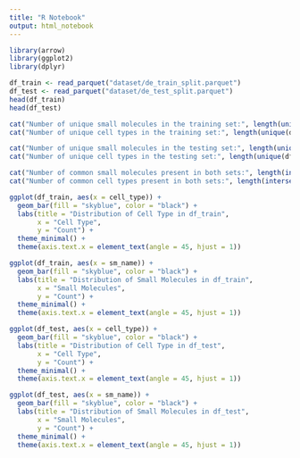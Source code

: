 ```yaml
---
title: "R Notebook"
output: html_notebook
---
```


```r
library(arrow)
library(ggplot2)
library(dplyr)
```

```r
df_train <- read_parquet("dataset/de_train_split.parquet")
df_test <- read_parquet("dataset/de_test_split.parquet")
head(df_train)
head(df_test)
```

```r
cat("Number of unique small molecules in the training set:", length(unique(df_train$sm_name)), "\n")
cat("Number of unique cell types in the training set:", length(unique(df_train$cell_type)), "\n")

cat("Number of unique small molecules in the testing set:", length(unique(df_test$sm_name)), "\n")
cat("Number of unique cell types in the testing set:", length(unique(df_test$cell_type)), "\n")

cat("Number of common small molecules present in both sets:", length(intersect(unique(df_test$sm_name), unique(df_train$sm_name))), "\n")
cat("Number of common cell types present in both sets:", length(intersect(unique(df_test$cell_type), unique(df_train$cell_type))), "\n")
```


```r
ggplot(df_train, aes(x = cell_type)) +
  geom_bar(fill = "skyblue", color = "black") +
  labs(title = "Distribution of Cell Type in df_train",
       x = "Cell Type",
       y = "Count") +
  theme_minimal() +
  theme(axis.text.x = element_text(angle = 45, hjust = 1))

ggplot(df_train, aes(x = sm_name)) +
  geom_bar(fill = "skyblue", color = "black") +
  labs(title = "Distribution of Small Molecules in df_train",
       x = "Small Molecules",
       y = "Count") +
  theme_minimal() +
  theme(axis.text.x = element_text(angle = 45, hjust = 1)) 
```

```r
ggplot(df_test, aes(x = cell_type)) +
  geom_bar(fill = "skyblue", color = "black") +
  labs(title = "Distribution of Cell Type in df_test",
       x = "Cell Type",
       y = "Count") +
  theme_minimal() +
  theme(axis.text.x = element_text(angle = 45, hjust = 1))

ggplot(df_test, aes(x = sm_name)) +
  geom_bar(fill = "skyblue", color = "black") +
  labs(title = "Distribution of Small Molecules in df_test",
       x = "Small Molecules",
       y = "Count") +
  theme_minimal() +
  theme(axis.text.x = element_text(angle = 45, hjust = 1)) 
```
